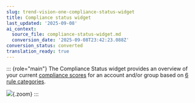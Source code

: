 ```yaml
---
slug: trend-vision-one-compliance-status-widget
title: Compliance status widget
last_updated: '2025-09-08'
ai_context:
  source_file: compliance-status-widget.md
  conversion_date: '2025-09-08T23:42:23.088Z'
conversion_status: converted
translation_ready: true
---
```


::: {role="main"}
The Compliance Status widget provides an overview of your current [compliance scores](compliance-score.mdx) for an account and/or group based on [6 rule categories](rule-categories.mdx).

![](/images/compliance-level-comparison=462eb944-25ef-40b0-bfae-98d0ee3b1ec3.webp){.zoom}
:::

